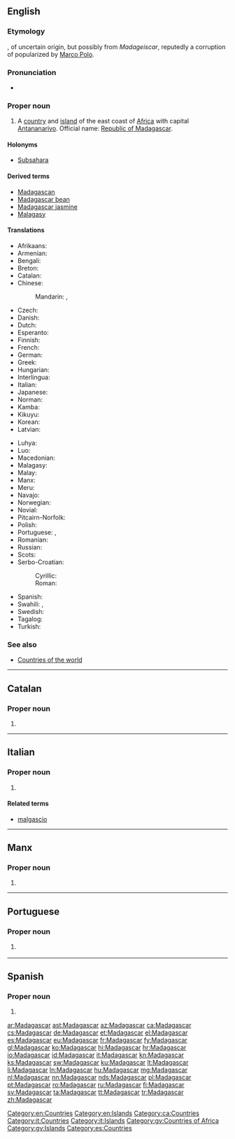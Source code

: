 ==English==
{{wikipedia}}

===Etymology===
{{borrowing|frm|Madagascar|lang=en}}, of uncertain origin, but possibly from ''Madageiscar'', reputedly a corruption of {{m|en|Mogadishu}} popularized by [[Marco Polo]].

===Pronunciation===
* {{a|UK}} {{IPA|/madəˈɡaskə/|lang=en}}

===Proper noun===
{{en-proper noun}}

# A [[country]] and [[island]] of the east coast of [[Africa]] with capital [[Antananarivo]]. Official name: [[Republic of Madagascar]].

====Holonyms====
* [[Subsahara]]

====Derived terms====
* [[Madagascan]]
* [[Madagascar bean]]
* [[Madagascar jasmine]]
* [[Malagasy]]

====Translations====
{{trans-top|country in Southern Africa}}
* Afrikaans: {{t|af|Madagaskar}}
* Armenian: {{t|hy|Մադագասկար}}
* Bengali: {{t|bn|মাদাগাস্কার}}
* Breton: {{t|br|Madagaskar}}
* Catalan: {{t+|ca|Madagascar|m}}
* Chinese:
*: Mandarin: {{t|cmn|馬達加斯加|sc=Hani}}, {{t+|cmn|马达加斯加|tr=Mǎdájiāsījiā|sc=Hani}}
* Czech: {{t+|cs|Madagaskar|m}}
* Danish: {{t+|da|Madagaskar}}
* Dutch: {{t+|nl|Madagaskar}}
* Esperanto: {{t|eo|Madagaskaro}}
* Finnish: {{t+|fi|Madagaskar}}
* French: {{t+|fr|Madagascar}}
* German: {{t+|de|Madagaskar}}
* Greek: {{t+|el|Μαδαγασκάρη|f}}
* Hungarian: {{t+|hu|Madagaszkár}}
* Interlingua: {{t|ia|Madagascar}}
* Italian: {{t+|it|Madagascar|m}}
* Japanese: {{t|ja|マダガスカル|tr=madagasukaru}}
* Norman: {{t|nrf|Madagascar}}
* Kamba: {{t|kam|Madagaska}}
* Kikuyu: {{t|ki|Madagaska}}
* Korean: {{t|ko|^마다가스카르|sc=Kore}}
* Latvian: {{t|lv|Madagaskara|f}}
{{trans-mid}}
* Luhya: {{t|luy|Madagaska}}
* Luo: {{t|luo|Madagaska}}
* Macedonian: {{t|mk|Мадагаскар|m|tr=Madagáskar}}
* Malagasy: {{t+|mg|Madagasikara}}
* Malay: {{t|ms|Madagaskar}}
* Manx: {{t|gv|Madagascar}}
* Meru: {{t|mer|Madagaska}}
* Navajo: {{t|nv|Madaʼgéésgáá}}
* Norwegian: {{t+|no|Madagaskar}}
* Novial: {{t|nov|Madagaskar}}
* Pitcairn-Norfolk: {{t|pih|Madagascar}}
* Polish: {{t+|pl|Madagaskar}}
* Portuguese: {{t+|pt|Madagáscar}} {{qualifier|Portugal}}, {{t+|pt|Madagascar}} {{qualifier|Brazil}}
* Romanian: {{t+|ro|Madagascar|n}}
* Russian: {{t+|ru|Мадагаска́р}}
* Scots: {{t|sco|Madagascar}}
* Serbo-Croatian:
*: Cyrillic: {{t|sh|Мадагаскар|m}}
*: Roman: {{t+|sh|Madagaskar|m}}
* Spanish: {{t+|es|Madagascar}}
* Swahili: {{t+|sw|Bukini}}, {{t|sw|Madagaska}}
* Swedish: {{t+|sv|Madagaskar}}
* Tagalog: {{t+|tl|Madagaskar}}
* Turkish: {{t+|tr|Madagaskar}}
{{trans-bottom}}

===See also===
* [[Appendix:Countries of the world|Countries of the world]]

[[Category:en:Countries]]
[[Category:en:Islands]]

----

==Catalan==
{{wikipedia|lang=ca}}

===Proper noun===
{{ca-proper noun|m}}

# {{l|en|Madagascar}}

[[Category:ca:Countries]]

----

==Italian==
{{wikipedia|lang=it}}

===Proper noun===
{{it-proper noun|g=m}}

# {{l|en|Madagascar}}

====Related terms====
* [[malgascio]]

[[Category:it:Countries]]
[[Category:it:Islands]]

----

==Manx==

===Proper noun===
{{head|gv|proper noun|g=m}}

# {{l|en|Madagascar}}

[[Category:gv:Countries of Africa]]
[[Category:gv:Islands]]

----

==Portuguese==

===Proper noun===
{{pt-proper noun|f}}

# {{label|pt|Brazil}} {{alternative form of|Madagáscar|lang=pt}}

----

==Spanish==
{{wikipedia|lang=es}}

===Proper noun===
{{es-proper noun}}

# {{l|en|Madagascar}}

[[Category:es:Countries]]

[[ar:Madagascar]]
[[ast:Madagascar]]
[[az:Madagascar]]
[[ca:Madagascar]]
[[cs:Madagascar]]
[[de:Madagascar]]
[[et:Madagascar]]
[[el:Madagascar]]
[[es:Madagascar]]
[[eu:Madagascar]]
[[fr:Madagascar]]
[[fy:Madagascar]]
[[gl:Madagascar]]
[[ko:Madagascar]]
[[hi:Madagascar]]
[[hr:Madagascar]]
[[io:Madagascar]]
[[id:Madagascar]]
[[it:Madagascar]]
[[kn:Madagascar]]
[[ks:Madagascar]]
[[sw:Madagascar]]
[[ku:Madagascar]]
[[lt:Madagascar]]
[[li:Madagascar]]
[[ln:Madagascar]]
[[hu:Madagascar]]
[[mg:Madagascar]]
[[nl:Madagascar]]
[[nn:Madagascar]]
[[nds:Madagascar]]
[[pl:Madagascar]]
[[pt:Madagascar]]
[[ro:Madagascar]]
[[ru:Madagascar]]
[[fi:Madagascar]]
[[sv:Madagascar]]
[[ta:Madagascar]]
[[tt:Madagascar]]
[[tr:Madagascar]]
[[zh:Madagascar]]